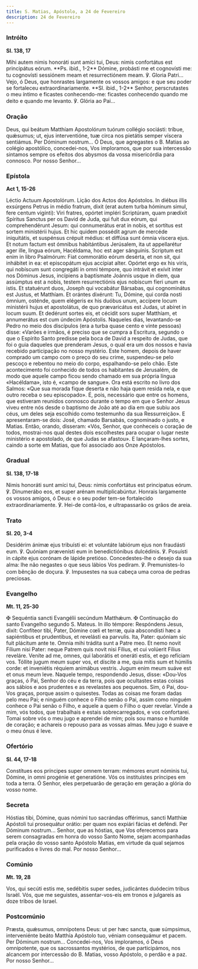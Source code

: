 ```yaml
---
title: S. Matias, Apóstolo, a 24 de Fevereiro
description: 24 de Fevereiro
---
```


### Intróito

**Sl. 138, 17**

<div class="side-by-side not-content">
  <span>
    Mihi autem nimis honoráti sunt amíci tui, Deus: nimis confortátus est
    principátus eórum. **Ps. ibid., 1-2** Dómine, probásti me et cognovísti me:
    tu cognovísti sessiónem meam et resurrectiónem meam. ℣. Gloria Patri...
  </span>
  <span>
    Vejo, ó Deus, que honrastes largamente os vossos amigos: e que seu poder se
    fortaleceu extraordinariamente. **Sl. ibid., 1-2** Senhor, perscrutastes o
    meu íntimo e ficastes conhecendo-me: ficastes conhecendo quando me deito e
    quando me levanto. ℣. Glória ao Pai...
  </span>
</div>

### Oração

<div class="side-by-side not-content">
  <span>
    Deus, qui beátum Matthíam Apostolórum tuórum collégio sociásti: tríbue,
    quǽsumus; ut, ejus interventióne, tuæ circa nos pietátis semper víscera
    sentiámus. Per Dóminum nostrum...
  </span>
  <span>
    Ó Deus, que agregastes o B. Matias ao colégio apostólico, concedei-nos, Vos
    imploramos, que por sua intercessão sintamos sempre os efeitos dos abysmos
    da vossa misericórdia para connosco. Por nosso Senhor...
  </span>
</div>

### Epístola

**Act 1, 15-26**

<div class="side-by-side not-content">
  <span>Léctio Actuum Apostolórum.</span>
  <span>Lição dos Actos dos Apóstolos.</span>
  <span>
    In diébus illis exsúrgens Petrus in médio fratrum, dixit (erat autem turba
    hóminum simul, fere centum vigínti): Viri fratres, opórtet impléri
    Scriptúram, quam prædíxit Spíritus Sanctus per os David de Juda, qui fuit
    dux eórum, qui comprehendérunt Jesum: qui connumerátus erat in nobis, et
    sortítus est sortem ministérii hujus. Et hic quidem possédit agrum de
    mercéde iniquitátis, et suspénsus crépuit médius: et diffúsa sunt ómnia
    víscera ejus. Et notum factum est ómnibus habitántibus Jerúsalem, ita ut
    appellarétur ager ille, lingua eórum, Hacéldama, hoc est ager sánguinis.
    Scriptum est enim in libro Psalmórum: Fiat commorátio eórum desérta, et non
    sit, qui inhábitet in ea: et episcopátum ejus accípiat alter. Opórtet ergo
    ex his viris, qui nobíscum sunt congregáti in omni témpore, quo intrávit et
    exívit inter nos Dóminus Jesus, incípiens a baptísmate Joánnis usque in
    diem, qua assúmptus est a nobis, testem resurrectiónis ejus nobíscum fíeri
    unum ex istis. Et statuérunt duos, Joseph qui vocabátur Bársabas, qui
    cognominátus est Justus, et Matthíam. Et orántes dixérunt: Tu, Dómine, qui
    corda nosti ómnium, osténde, quem elégeris ex his duóbus unum, accípere
    locum ministérii hujus et apostolátus, de quo prævaricátus est Judas, ut
    abíret in locum suum. Et dedérunt sortes eis, et cécidit sors super
    Matthíam, et annumerátus est cum úndecim Apóstolis.
  </span>
  <span>
    Naqueles dias, levantando-se Pedro no meio dos discípulos (era a turba quase
    cento e vinte pessoas) disse: «Varões e irmãos, é preciso que se cumpra a
    Escritura, segundo o que o Espírito Santo predisse pela boca de David a
    respeito de Judas, que foi o guia daqueles que prenderam Jesus, o qual era
    um dos nossos e havia recebido participação no nosso mystério. Este homem,
    depois de haver comprado um campo com o preço do seu crime, suspendeu-se
    pelo pescoço e rebentou no meio do corpo, espalhando-se pelo chão. Este
    acontecimento foi conhecido de todos os habitantes de Jerusalém, de modo que
    aquele campo ficou sendo chamado em sua própria língua «Hacéldama», isto é,
    «campo de sangue». Ora está escrito no livro dos Salmos: «Que sua morada
    fique deserta e não haja quem resida nela, e que outro receba o seu
    episcopado». É, pois, necessário que entre os homens, que estiveram reunidos
    connosco durante o tempo em que o Senhor Jesus viveu entre nós desde o
    baptismo de João até ao dia em que subiu aos céus, um deles seja escolhido
    como testemunho da sua Ressurreição». E apresentaram-se dois: José, chamado
    Barsabás, cognominado o justo, e Matias. Então, orando, disseram: «Vós,
    Senhor, que conheceis o coração de todos, mostrai-nos qual destes dois
    escolhestes para ocupar o lugar neste ministério e apostolado, de que Judas
    se afastou». E lançaram-lhes sortes, caindo a sorte em Matias, que foi
    associado aos Onze Apóstolos.
  </span>
</div>

### Gradual

**Sl. 138, 17-18**

<div class="side-by-side not-content">
  <span>
    Nimis honoráti sunt amíci tui, Deus: nimis confortátus est principatus
    eórum. ℣. Dinumerábo eos, et super arénam multiplicabúntur.
  </span>
  <span>
    Honrais largamente os vossos amigos, ó Deus: e o seu poder tem-se
    fortalecido extraordinariamente. ℣. Hei-de contá-los, e ultrapassarão os
    grãos de areia.
  </span>
</div>

### Trato

**Sl. 20, 3-4**

<div class="side-by-side not-content">
  <span>
    Desidérim ánimæ ejus tribuísti ei: et voluntáte labiórum ejus non fraudásti
    eum. ℣. Quóniam prævenísti eum in benedictiónibus dulcédinis. ℣. Posuísti in
    cápite ejus corónam de lápide pretióso.
  </span>
  <span>
    Concedestes-lhe o desejo da sua alma: lhe não negastes o que seus lábios Vos
    pediram. ℣. Premunistes-lo com bênção de doçura. ℣. Impusestes na sua cabeça
    uma coroa de pedras preciosas.
  </span>
</div>

### Evangelho

**Mt. 11, 25-30**

<div class="side-by-side not-content">
  <span>
    <span class="text-red-500">✠</span> Sequéntia sancti Evangélii secúndum
    Matthǽum.
  </span>
  <span>
    <span class="text-red-500">✠</span> Continuação do santo Evangelho segundo
    S. Mateus.
  </span>
  <span>
    In illo témpore: Respóndens Jesus, dixit: Confíteor tibi, Pater, Dómine cœli
    et terræ, quia abscondísti hæc a sapiéntibus et prudentibus, et revelásti ea
    parvulis. Ita, Pater: quóniam sic fuit plácitum ante te. Omnia mihi trádita
    sunt a Patre meo. Et nemo novit Fílium nisi Pater: neque Patrem quis novit
    nisi Fílius, et cui volúerit Fílius reveláre. Veníte ad me, omnes, qui
    laborátis et oneráti estis, et ego refíciam vos. Tóllite jugum meum super
    vos, et díscite a me, quia mitis sum et húmilis corde: et inveniétis réquiem
    animábus vestris. Jugum enim meum suáve est et onus meum leve.
  </span>
  <span>
    Naquele tempo, respondendo Jesus, disse: «Dou-Vos graças, ó Pai, Senhor do
    céu e da terra, pois que ocultastes estas coisas aos sábios e aos prudentes
    e as revelastes aos pequenos. Sim, ó Pai, dou-Vos graças, porque assim o
    quisestes. Todas as coisas me foram dadas pelo meu Pai; e ninguém conhece o
    Filho senão o Pai, assim como ninguém conhece o Pai senão o Filho, e aquele
    a quem o Filho o quer revelar. Vinde a mim, vós todos, que trabalhais e
    estais sobrecarregados, e vos confortarei. Tomai sobre vós o meu jugo e
    aprendei de mim; pois sou manso e humilde de coração; e achareis o repouso
    para as vossas almas. Meu jugo é suave e o meu ónus é leve.
  </span>
</div>

### Ofertório

**Sl. 44, 17-18**

<div class="side-by-side not-content">
  <span>
    Constítues eos príncipes super omnem terram: mémores erunt nóminis tui,
    Dómine, in omni progénie et generatióne.
  </span>
  <span>
    Vós os instituístes príncipes em toda a terra. Ó Senhor, eles perpetuarão de
    geração em geração a glória do vosso nome.
  </span>
</div>

### Secreta

<div class="side-by-side not-content">
  <span>
    Hóstias tibi, Dómine, quas nómini tuo sacrándas offérimus, sancti Matthíæ
    Apóstoli tui prosequátur orátio: per quam nos expiári fácias et deféndi. Per
    Dóminum nostrum...
  </span>
  <span>
    Senhor, que as hóstias, que Vos oferecemos para serem consagradas em honra
    do vosso Santo Nome, sejam acompanhadas pela oração do vosso santo Apóstolo
    Matias, em virtude da qual sejamos purificados e livres do mal. Por nosso
    Senhor...
  </span>
</div>

### Comúnio

**Mt. 19, 28**

<div class="side-by-side not-content">
  <span>
    Vos, qui secúti estis me, sedébitis super sedes, judicántes duódecim tribus
    Israël.
  </span>
  <span>
    Vós, que me seguistes, assentar-vos-eis em tronos e julgareis as doze tribos
    de Israel.
  </span>
</div>

### Postcomúnio

<div class="side-by-side not-content">
  <span>
    Præsta, quǽsumus, omnípotens Deus: ut per hæc sancta, quæ súmpsimus,
    interveniénte beáto Matthía Apóstolo tuo, véniam consequámur et pacem. Per
    Dóminum nostrum...
  </span>
  <span>
    Concedei-nos, Vos imploramos, ó Deus omnipotente, que os sacrossantos
    mystérios, de que participámos, nos alcancem por intercessão do B. Matias,
    vosso Apóstolo, o perdão e a paz. Por nosso Senhor...
  </span>
</div>
